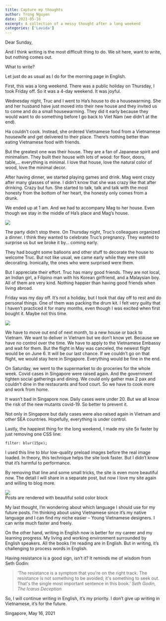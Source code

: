 ```yaml
---
title: Capture my thoughts
author: Trong Nguyen
date: 2021-05-16
excerpt: A collection of a messy thought after a long weekend 
categories: ['Lavida']
---
```


Dear Sunday,

And I think writing is the most difficult thing to do. We sit here, want to write, but nothing comes out.

What to write?

Let just do as usual as I do for the morning page in English.

First, this was a long weekend. There was a public holiday on Thursday, I took Friday off. So it was a 4-day weekend. It was joyful.

Wednesday night, Truc and I went to Ha’s house to do a housewarming. She and her husband have just moved into their new house and they invited us to come and do a small housewarming. They did it early because they would want to do something before I go back to Viet Nam (we didn’t at the end).

Ha couldn’t cook. Instead, she ordered Vietnamese food from a Vietnamese housewife and get delivered to their place. There’s nothing better than eating Vietnamese food with friends.

But the greatest one was their house. They are a fan of Japanese spirit and minimalism. They built their house with lots of wood: for floor, doors, table,… everything is minimal. I love that house, love the natural color of wood, love the minimal decor.

After having dinner, we started playing games and drink. Mag went crazy after many glasses of wine. I didn’t know that she was crazy like that after drinking. Crazy but fun. She started to talk, talk and talk with the most honesty from the bottom of her heart, the honesty only comes from a drunk.

We ended up at 1 am. And we had to accompany Mag to her house. Even though we stay in the middle of Ha’s place and Mag’s house.

<div class="Image__Small">
  <img src="./images/trongnguyen-capture-my-thought-2.jpg" />
</div>


The party didn’t stop there. On Thursday night, Truc’s colleagues organized a dinner. I think they wanted to celebrate Truc’s pregnancy. They wanted to surprise us but we broke it by… coming early.

They had bought some balloons and other stuff to decorate the house to welcome Truc. But not like usual, we came early while they were still decorating. Ironically, the ones who were surprised were them.

But I appreciate their effort. Truc has many good friends. They are not local, an Indian girl, a Filipino man with his Korean girlfriend, and a Malaysian boy. All of them are very kind. Nothing happier than having good friends when living abroad.

Friday was my day off. It’s not a holiday, but I took that day off to rest and do personal things. One of them was packing the drum kit. I felt very guilty that I haven’t practiced it for many months, even though I was excited when first bought it. Maybe not this time.

<div class="Image__Small">
  <img src="./images/trongnguyen-capture-my-thought-1.jpg" />
</div>


We have to move out end of next month, to a new house or back to Vietnam. We want to deliver in Vietnam but we don’t know yet. Because we have no control over the time. We have to apply to the Vietnamese Embassy and wait for them. But the flight in May was canceled, the newest flight would be on June 6. It will be our last chance. If we couldn’t go on that flight, we would stay here in Singapore. Everything would be fine in the end.

On Saturday, we went to the supermarket to do groceries for the whole week. Covid cases in Singapore were raised again. And the government tighten social gatherings and dining. We could only gather max 2 pax and couldn’t dine in the restaurants and food court. So we have to cook more and work from home.

It wasn’t bad in Singapore now. Daily cases were under 20. But we all know the risk of the new mutants covid-19. So better to prevent it.

Not only in Singapore but daily cases were also raised again in Vietnam and other SEA countries. Hopefully, everything is under control.

Lastly, the happiest thing for the long weekend, I made my site 5x faster by just removing one CSS line:
```
filter: blur(15px);
```
I used this line to blur low-quality preload images before the real image loaded. In theory, this technique helps the site look faster. But I didn’t know that it’s harmful to performance.

By removing that line and some small tricks, the site is even more beautiful now. The detail I will share in a separate post, but now I love my site again and willing to blog more.

<div class="Image__Small">
  <img src="./images/trongnguyen-capture-my-thought-3.png" />
  <figcaption>Posts are rendered with beautiful solid color block</figcaption>
</div>

My last thought, I’m wondering about which language I should use for my future posts. I’m thinking about using Vietnamese since it’s my native language and I can find my niche easier – Young Vietnamese designers. I can write much faster and freely.

On the other hand, writing in English now is better for my career and my learning progress.  My living and working environment surrounded by English speakers. All the books I’m reading are in English. But in writing, it’s challenging to process words in English.

Having resistance is a good sign, isn’t it? It reminds me of wisdom from Seth Godin:

> ‘The resistance is a symptom that you're on the right track. The resistance is not something to be avoided; it's something to seek out. That's the single most important sentence in this book.’
> <cite> Seth Godin, The Icarus Deception </cite>

So, I will continue writing in English, it’s my priority. I don’t give up writing in Vietnamese, it’s for the future.

Singapore, May 16, 2021
